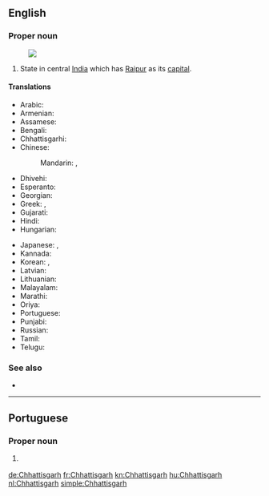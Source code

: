 ==English==
{{wikipedia}}

===Proper noun===
{{en-proper noun}}
[[Image:Chhattisgarh in India (disputed hatched).svg|thumb|]]

# State in central [[India]] which has [[Raipur]] as its [[capital]].

====Translations====
{{trans-top|Chhattisgarh}}
* Arabic: {{t|ar|تْشَاتِيسْغَار|m|tr=tšatisḡār}}
* Armenian: {{t|hy|Չատտիսգարհ|sc=Armn}}
* Assamese: {{t|as|ছত্তীছগঢ়|sc=Beng|tr=chattīchagaṛh}}
* Bengali: {{t|bn|ছত্তীসগঢ়|sc=Beng|tr=chattīsagaṛh}}
* Chhattisgarhi: {{t|hne|छत्तीसगढ़|sc=Deva|tr=chattīsagaṛh}}
* Chinese:
*: Mandarin: {{t|cmn|恰蒂斯加爾邦|sc=Hani}}, {{t|cmn|恰蒂斯加尔邦|tr=Qiàdìsījiā'ěr-bāng|sc=Hani}}
* Dhivehi: {{t|dv|ޗައްތީސްގަޅު|sc=Thaa}}
* Esperanto: {{t|eo|Ĉhatisgaro}}
* Georgian: {{t|ka|ჩატისგარჰი|sc=Geor}}
* Greek: {{t|el|Κατίσγκαρ|sc=Grek}}, {{t+|el|Τσατίσγκαρ|sc=Grek}}
* Gujarati: {{t|gu|છત્તીસગઢ|sc=Gujr|tr=chattīsagaḍh}}
* Hindi: {{t+|hi|छत्तीसगढ़|tr=chattīsgaṛh}}
* Hungarian: {{t+|hu|Cshattíszgarh}}
{{trans-mid}}
* Japanese: {{t|ja|チャッティースガル州|tr=Chattīsugaru-shū}}, {{t|ja|チャッティースガル|tr=Chattīsugaru}}
* Kannada: {{t|kn|ಛತ್ತೀಸ್‌ಘಡ್|sc=Knda}}
* Korean: {{t|ko|차티스가르 주|sc=Kore}}, {{t|ko|차티스가르|sc=Kore}}
* Latvian: {{t|lv|Čhatīsgarha}}
* Lithuanian: {{t|lt|Čhatisgarhas}}
* Malayalam: {{t|ml|ഛത്തീസ്‌ഗഢ്|sc=Mlym}}
* Marathi: {{t|mr|छत्तीसगढ|sc=Deva|tr=chattīsagaḍh}}
* Oriya: {{t|or|ଛତିଶଗଡ଼|sc=Orya|tr=chatiśagaṛ}}
* Portuguese: {{t|pt|Chhattisgarh}}
* Punjabi: {{t|pa|ਛੱਤੀਸਗੜ੍ਹ|sc=Guru|tr=chatīsagaṛh}}
* Russian: {{t|ru|Чхаттисга́рх|m}}
* Tamil: {{t|ta|சத்தீசுகர்|sc=Taml}}
* Telugu: {{t|te|ఛత్తీస్‌గఢ్|sc=Telu}}
{{trans-bottom}}

===See also===
* {{list:states of India/en}}

----

==Portuguese==

===Proper noun===
{{pt-proper noun|m}}

# {{l|en|Chhattisgarh}} {{gloss|state in India}}

[[de:Chhattisgarh]]
[[fr:Chhattisgarh]]
[[kn:Chhattisgarh]]
[[hu:Chhattisgarh]]
[[nl:Chhattisgarh]]
[[simple:Chhattisgarh]]